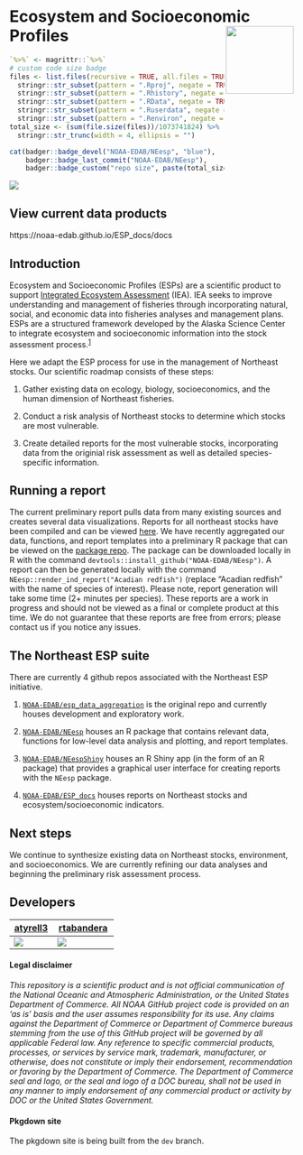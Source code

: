 <!-- README.md is generated from README.Rmd. Please edit that file -->

# Ecosystem and Socioeconomic Profiles <img src="https://raw.githubusercontent.com/NOAA-EDAB/esp_data_aggregation/abby/hexes/NEesp_hex.png" align="right" width="120" /> 

```r
`%>%` <- magrittr::`%>%`
# custom code size badge
files <- list.files(recursive = TRUE, all.files = TRUE) %>%
  stringr::str_subset(pattern = ".Rproj", negate = TRUE) %>%
  stringr::str_subset(pattern = ".Rhistory", negate = TRUE) %>%
  stringr::str_subset(pattern = ".RData", negate = TRUE) %>%
  stringr::str_subset(pattern = ".Ruserdata", negate = TRUE) %>%
  stringr::str_subset(pattern = ".Renviron", negate = TRUE)
total_size <- (sum(file.size(files))/1073741824) %>%
  stringr::str_trunc(width = 4, ellipsis = "")

cat(badger::badge_devel("NOAA-EDAB/NEesp", "blue"),
    badger::badge_last_commit("NOAA-EDAB/NEesp"),
    badger::badge_custom("repo size", paste(total_size, "GB"), color = "blue"))
```
[![](https://github.com/NOAA-EDAB/NEesp/workflows/gitleaks/badge.svg)](https://github.com/NOAA-EDAB/NEesp/actions/workflows/secretScan.yml)

## View current data products
https://noaa-edab.github.io/ESP_docs/docs

## Introduction
Ecosystem and Socioeconomic Profiles (ESPs) are a scientific product to support [Integrated Ecosystem Assessment](https://www.integratedecosystemassessment.noaa.gov/) (IEA). IEA seeks to improve understanding and management of fisheries through incorporating natural, social, and economic data into fisheries analyses and management plans. ESPs are a structured framework developed by the Alaska Science Center to integrate ecosystem and socioeconomic information into the stock assessment process.<sup>[1]</sup>

Here we adapt the ESP process for use in the management of Northeast stocks. Our scientific roadmap consists of these steps:

1. Gather existing data on ecology, biology, socioeconomics, and the human dimension of Northeast fisheries.

2. Conduct a risk analysis of Northeast stocks to determine which stocks are most vulnerable.

3. Create detailed reports for the most vulnerable stocks, incorporating data from the originial risk assessment as well as detailed species-specific information.

## Running a report
The current preliminary report pulls data from many existing sources and creates several data visualizations. Reports for all northeast stocks have been compiled and can be viewed [here](https://noaa-edab.github.io/ESP_docs/docs). We have recently aggregated our data, functions, and report templates into a preliminary R package that can be viewed on the [package repo](https://github.com/NOAA-EDAB/NEesp). The package can be downloaded locally in R with the command `devtools::install_github("NOAA-EDAB/NEesp")`. A report can then be generated locally with the command `NEesp::render_ind_report("Acadian redfish")` (replace "Acadian redfish" with the name of species of interest). Please note, report generation will take some time (2+ minutes per species). These reports are a work in progress and should not be viewed as a final or complete product at this time. We do not guarantee that these reports are free from errors; please contact us if you notice any issues.

## The Northeast ESP suite 
There are currently 4 github repos associated with the Northeast ESP initiative.

1. [`NOAA-EDAB/esp_data_aggregation`](https://github.com/NOAA-EDAB/esp_data_aggregation) is the original repo and currently houses development and exploratory work.

2. [`NOAA-EDAB/NEesp`](https://github.com/NOAA-EDAB/NEesp) houses an R package that contains relevant data, functions for low-level data analysis and plotting, and report templates.

3. [`NOAA-EDAB/NEespShiny`](https://github.com/NOAA-EDAB/NEespShiny) houses an R Shiny app (in the form of an R package) that provides a graphical user interface for creating reports with the `NEesp` package.

4. [`NOAA-EDAB/ESP_docs`](https://github.com/NOAA-EDAB/ESP_docs) houses reports on Northeast stocks and ecosystem/socioeconomic indicators.

## Next steps
We continue to synthesize existing data on Northeast stocks, environment, and socioeconomics. We are currently refining our data analyses and beginning the preliminary risk assessment process. 

[1]: https://meetings.npfmc.org/CommentReview/DownloadFile?p=8f5233fb-3b62-4571-9b49-8bb7ce675916.pdf&fileName=ESP_Shotwell.pdf

## Developers

| [atyrell3](https://github.com/atyrell3)                                                         | [rtabandera](https://github.com/rtabandera)                                                                                                    |
|-------------------------------------------------------------------------------------------------|----------------------------------------------------------------------------------------------------------------------------------------|
| [![](https://avatars.githubusercontent.com/u/77738923?s=100&u=92e54f60ca179f3e41c1a3610fb3ecdb9e233434&v=4)](https://github.com/atyrell3) | [![](https://avatars.githubusercontent.com/u/64960823?s=100&u=ea5abeca602e43d461e964fe8283f703aef63c61&v=4)](https://github.com/rtabandera) |

#### Legal disclaimer

*This repository is a scientific product and is not official
communication of the National Oceanic and Atmospheric Administration, or
the United States Department of Commerce. All NOAA GitHub project code
is provided on an 'as is' basis and the user assumes responsibility for
its use. Any claims against the Department of Commerce or Department of
Commerce bureaus stemming from the use of this GitHub project will be
governed by all applicable Federal law. Any reference to specific
commercial products, processes, or services by service mark, trademark,
manufacturer, or otherwise, does not constitute or imply their
endorsement, recommendation or favoring by the Department of Commerce.
The Department of Commerce seal and logo, or the seal and logo of a DOC
bureau, shall not be used in any manner to imply endorsement of any
commercial product or activity by DOC or the United States Government.*

#### Pkgdown site
The pkgdown site is being built from the `dev` branch.
